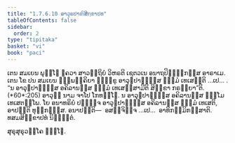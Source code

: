```yaml
---
title: "1.7.6.10 ອາວຸຘປາຓິສິກ຺ຂາປທ"
tableOfContents: false
sidebar:
  order: 2
type: "tipitaka"
basket: "vi"
book: "paci"
---
```



<DynamicBreadcrumb />

<Division number="637" book="paci">

<Paragraph number="1996" book="paci">
ເຕນ ສມເຍນ ພຸທ຺ໂຘ ຠຄວາ ສາວຕ຺ຖິຍໍ ວິຫຣຕິ ເຊຕວເນ ອນາຖປິຓ຺ຑິກສ຺ສ ອາຣາເມ. ເຕນ ໂຂ ປນ ສມເຍນ ຉພ຺ພຄ຺ຄິຍາ ຠິກ຺ຂູ ອາວຸຘປາຓິສ຺ສ ຘມ຺ມໍ ເທເສນ຺ຕິ …ເປ… .
</Paragraph>

<Paragraph number="1997" book="paci">
<Emphasis>“ນ ອາວຸຘປາຓິສ຺ສ ອຄິລານສ຺ສ ຘມ຺ມໍ ເທເສສ຺ສາມີຕິ ສິກ຺ຂາ ກຣຓີຍາ”</Emphasis>ຕິ. (*60*:<Emphasis>205</Emphasis>)
</Paragraph>

<Paragraph number="1998" book="paci">
<Emphasis>ອາວຸຘໍ</Emphasis> ນາມ ຈາໂປ ໂກທຓ຺ໂຑ.
</Paragraph>

<Paragraph number="1999" book="paci">
ນ ອາວຸຘປາຓິສ຺ສ ອຄິລານສ຺ສ ຘມ຺ໂມ ເທເສຕພ຺ໂພ. ໂຍ ອນາທຣິຍໍ ປຏິຈ຺ຈ ອາວຸຘປາຓິສ຺ສ ອຄິລານສ຺ສ ຘມ຺ມໍ ເທເສຕິ, ອາປຕ຺ຕິ ທຸກ຺ກຏສ຺ສ.
</Paragraph>

<Paragraph number="2000" book="paci">
ອນາປຕ຺ຕິ—  ອສຎ຺ຈິຈ຺ຈ …ເປ…  ອາທິກມ຺ມິກສ຺ສາຕິ.

</Paragraph>
</Division>

<Paragraph number="2001" type="center" book="paci">
ທສມສິກ຺ຂາປທໍ ນິຏ຺ຐິຕໍ.

  
ສຸຣຸສຸຣຸວຄ຺ໂຄ ຉຏ຺ໂຐ.
</Paragraph>